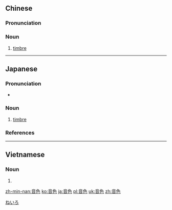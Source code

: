 ==Chinese==
{{zh-forms}}

===Pronunciation===
{{zh-pron
|m=yīnsè
|c=jam1 sik1
|mn=qz:im-siak/tw,xm,zz:im-sek
|cat=n
}}

===Noun===
{{zh-noun}}

# {{lb|zh|music}} [[timbre]]

----

==Japanese==
{{ja-kanjitab|ね|いろ|yomi=kun}}

===Pronunciation===
* {{ja-pron|ねいろ|y=k|acc=0|acc_ref=NHK}}

===Noun===
{{ja-noun|ねいろ}}

# [[timbre]]
#: {{ja-x|バイオリンの'''音色'''|バイオリン の '''ねいろ'''|the '''sound''' of a violin}}

===References===
<references/>

[[Category:ja:Music|ねいろ]]

----

==Vietnamese==
{{vi-hantutab}}

===Noun===
{{vi-hantu}}

# {{han tu form of|âm sắc|[[timbre]]}}

[[zh-min-nan:音色]]
[[ko:音色]]
[[ja:音色]]
[[pl:音色]]
[[uk:音色]]
[[zh:音色]]
